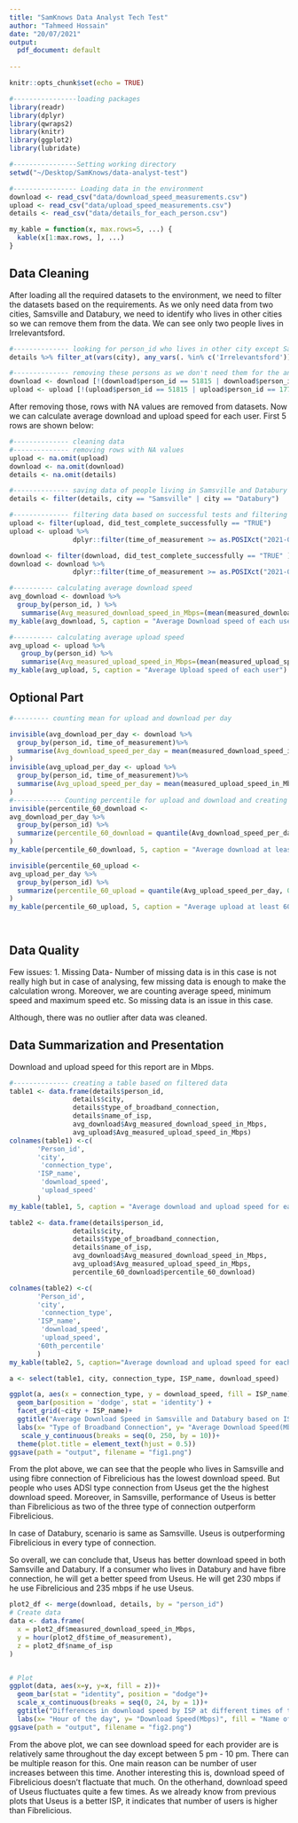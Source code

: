 ```yaml
---
title: "SamKnows Data Analyst Tech Test"
author: "Tahmeed Hossain"
date: "20/07/2021"
output:
  pdf_document: default
  
---
```


```r
knitr::opts_chunk$set(echo = TRUE)

#----------------loading packages
library(readr)
library(dplyr)
library(qwraps2)
library(knitr)
library(ggplot2)
library(lubridate)

#----------------Setting working directory
setwd("~/Desktop/SamKnows/data-analyst-test")

#---------------- Loading data in the environment
download <- read_csv("data/download_speed_measurements.csv")
upload <- read_csv("data/upload_speed_measurements.csv")
details <- read_csv("data/details_for_each_person.csv")

my_kable = function(x, max.rows=5, ...) {
  kable(x[1:max.rows, ], ...)
}
```



## Data Cleaning

After loading all the required datasets to the environment, we need to filter the datasets based on the requirements. As we only need data from two cities, Samsville and Databury, we need to identify who lives in other cities so we can remove them from the data. We can see only two people lives in Irrelevantsford. 

```r
#-------------- looking for person_id who lives in other city except Samsville and Databury
details %>% filter_at(vars(city), any_vars(. %in% c('Irrelevantsford'))) 

#-------------- removing these persons as we don't need them for the analysis
download <- download [!(download$person_id == 51815 | download$person_id == 17777),]
upload <- upload [!(upload$person_id == 51815 | upload$person_id == 17777),]
```
After removing those, rows with NA values are removed from datasets. Now we can calculate average download and upload speed for each user. First 5 rows are shown below:

```r
#-------------- cleaning data
#-------------- removing rows with NA values
upload <- na.omit(upload)
download <- na.omit(download)
details <- na.omit(details)

#-------------- saving data of people living in Samsville and Databury
details <- filter(details, city == "Samsville" | city == "Databury")

#-------------- filtering data based on successful tests and filtering from January on wards
upload <- filter(upload, did_test_complete_successfully == "TRUE")
upload <- upload %>%
                dplyr::filter(time_of_measurement >= as.POSIXct("2021-01-01"))

download <- filter(download, did_test_complete_successfully == "TRUE" )
download <- download %>%
                dplyr::filter(time_of_measurement >= as.POSIXct("2021-01-01"))
```



```r
#---------- calculating average download speed
avg_download <- download %>%
  group_by(person_id, ) %>%
   summarise(Avg_measured_download_speed_in_Mbps=(mean(measured_download_speed_in_Mbps)))
my_kable(avg_download, 5, caption = "Average Download speed of each user")

#---------- calculating average upload speed
avg_upload <- upload %>%
   group_by(person_id) %>%
   summarise(Avg_measured_upload_speed_in_Mbps=(mean(measured_upload_speed_in_Mbps)))
my_kable(avg_upload, 5, caption = "Average Upload speed of each user")
```

## Optional Part

```r

#--------- counting mean for upload and download per day

invisible(avg_download_per_day <- download %>%
  group_by(person_id, time_of_measurement)%>%
  summarise(Avg_download_speed_per_day = mean(measured_download_speed_in_Mbps))
)
invisible(avg_upload_per_day <- upload %>%
  group_by(person_id, time_of_measurement)%>%
  summarise(Avg_upload_speed_per_day = mean(measured_upload_speed_in_Mbps))
)
#------------ Counting percentile for upload and download and creating table
invisible(percentile_60_download <- 
avg_download_per_day %>%
  group_by(person_id) %>%
  summarize(percentile_60_download = quantile(Avg_download_speed_per_day, 0.6))
)
my_kable(percentile_60_download, 5, caption = "Average download at least 60% of days")

invisible(percentile_60_upload <- 
avg_upload_per_day %>%
  group_by(person_id) %>%
  summarize(percentile_60_upload = quantile(Avg_upload_speed_per_day, 0.6))
)
my_kable(percentile_60_upload, 5, caption = "Average upload at least 60% of days")

 

```

## Data Quality

Few issues:
1. Missing Data- Number of missing data is in this case is not really high but in case of analysing, few missing data is enough to make the calculation wrong. Moreover, we are counting average speed, minimum speed and maximum speed etc. So missing data is an issue in this case. 

Although, there was no outlier after data was cleaned. 

## Data Summarization and Presentation

Download and upload speed for this report are in Mbps.

```r
#-------------- creating a table based on filtered data
table1 <- data.frame(details$person_id, 
                details$city, 
                details$type_of_broadband_connection, 
                details$name_of_isp, 
                avg_download$Avg_measured_download_speed_in_Mbps, 
                avg_upload$Avg_measured_upload_speed_in_Mbps)
colnames(table1) <-c(
       'Person_id',
       'city',
        'connection_type',
       'ISP_name',
        'download_speed',
        'upload_speed'
       )
my_kable(table1, 5, caption = "Average download and upload speed for each person")               

table2 <- data.frame(details$person_id, 
                details$city, 
                details$type_of_broadband_connection, 
                details$name_of_isp, 
                avg_download$Avg_measured_download_speed_in_Mbps,   
                avg_upload$Avg_measured_upload_speed_in_Mbps,
                percentile_60_download$percentile_60_download)

colnames(table2) <-c(
       'Person_id',
       'city',
        'connection_type',
       'ISP_name',
        'download_speed',
        'upload_speed',
       '60th_percentile'
       )
my_kable(table2, 5, caption="Average download and upload speed for each person with 60th percentile")
```


```r
a <- select(table1, city, connection_type, ISP_name, download_speed)

ggplot(a, aes(x = connection_type, y = download_speed, fill = ISP_name)) +
  geom_bar(position = 'dodge', stat = 'identity') +
  facet_grid(~city + ISP_name)+
  ggtitle("Average Download Speed in Samsville and Databury based on ISP name \nand broadband connection type")+
  labs(x= "Type of Broadband Connection", y= "Average Download Speed(Mbps)", fill = "Legend")+
   scale_y_continuous(breaks = seq(0, 250, by = 10))+
  theme(plot.title = element_text(hjust = 0.5))
ggsave(path = "output", filename = "fig1.png")
```

From the plot above, we can see that the people who lives in Samsville and using fibre connection of Fibrelicious has the lowest download speed. But people who uses ADSl type connection from Useus get the the highest download speed. Moreover, in Samsville, performance of Useus is better than Fibrelicious as two of the three type of connection outperform Fibrelicious. 

In case of Databury, scenario is same as Samsville. Useus is outperforming Fibrelicious in every type of connection. 

So overall, we can conclude that, Useus has better download speed in both Samsville and Databury. If a consumer who lives in Databury and have fibre connection, he will get a better speed from Useus. He will get 230 mbps if he use Fibrelicious and 235 mbps if he use Useus.


```r
plot2_df <- merge(download, details, by = "person_id")
# Create data
data <- data.frame(
  x = plot2_df$measured_download_speed_in_Mbps,
  y = hour(plot2_df$time_of_measurement),
  z = plot2_df$name_of_isp
)


# Plot
ggplot(data, aes(x=y, y=x, fill = z))+
  geom_bar(stat = "identity", position = "dodge")+
  scale_x_continuous(breaks = seq(0, 24, by = 1))+
  ggtitle("Differences in download speed by ISP at different times of the day")+
  labs(x= "Hour of the day", y= "Download Speed(Mbps)", fill = "Name of ISP")
ggsave(path = "output", filename = "fig2.png")
```

From the above plot, we can see download speed for each provider are is relatively same throughout the day except between 5 pm - 10 pm. There can be multiple reason for this. One main reason can be number of user increases between this time. Another interesting this is, download speed of Fibrelicious doesn't flactuate that much. On the otherhand, download speed of Useus fluctuates quite a few times. As we already know from previous plots that Useus is a better ISP, it indicates that number of users is higher than Fibrelicious. 

